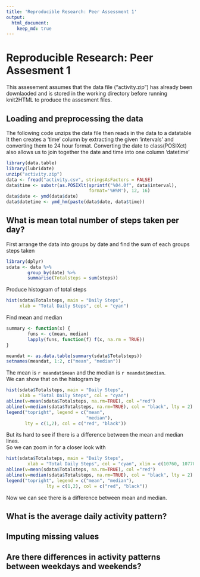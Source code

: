 ```yaml
---
title: 'Reproducible Research: Peer Assessment 1'
output:
  html_document:
    keep_md: true
---
```

# Reproducible Research: Peer Assesment 1

This assesement assumes that the data file ("activity.zip") has already been downlaoded and is stored in the working directory before running knit2HTML to produce the assesment files.

## Loading and preprocessing the data

The following code unzips the data file then reads in the data to a datatable 
It then creates a 'time' column by extracting the given 'intervals' and converting them to 24 hour format.
Converting the date to class(POSIXct) also allows us to join together the date and time into one column 'datetime'

```r
library(data.table)
library(lubridate)
unzip("activity.zip")
data <- fread("activity.csv", stringsAsFactors = FALSE)
data$time <- substr(as.POSIXlt(sprintf("%04.0f", data$interval), 
                               format='%H%M'), 12, 16)
data$date <- ymd(data$date)
data$datetime <- ymd_hm(paste(data$date, data$time))
```


## What is mean total number of steps taken per day?

First arrange the data into groups by date and find the sum of each groups steps taken

```r
library(dplyr)
sdata <- data %>%
        group_by(date) %>%
        summarise(Totalsteps = sum(steps))
```

Produce histogram of total steps    
     
```r
hist(sdata$Totalsteps, main = "Daily Steps",
     xlab = "Total Daily Steps", col = "cyan")
```

Find mean and median

```r
summary <- function(x) {
        funs <- c(mean, median)
        lapply(funs, function(f) f(x, na.rm = TRUE))
}

meandat <- as.data.table(summary(sdata$Totalsteps))
setnames(meandat, 1:2, c("mean", "median"))
```

The mean is `r meandat$mean` and the median is `r meandat$median`.  
We can show that on the histogram by

```r
hist(sdata$Totalsteps, main = "Daily Steps",
     xlab = "Total Daily Steps", col = "cyan")
abline(v=mean(sdata$Totalsteps, na.rm=TRUE), col ="red")
abline(v=median(sdata$Totalsteps, na.rm=TRUE), col = "black", lty = 2)
legend("topright", legend = c("mean",
                              "median"), 
       lty = c(1,2), col = c("red", "black"))

```

But its hard to see if there is a difference between the mean and median lines.  
So we can zoom in for a closer look with

```r
hist(sdata$Totalsteps, main = "Daily Steps",
        xlab = "Total Daily Steps", col = "cyan", xlim = c(10760, 10770))
abline(v=mean(sdata$Totalsteps, na.rm=TRUE), col ="red")
abline(v=median(sdata$Totalsteps, na.rm=TRUE), col = "black", lty = 2)
legend("topright", legend = c("mean", "median"), 
               lty = c(1,2), col = c("red", "black"))
```

Now we can see there is a difference between mean and median.

## What is the average daily activity pattern?



## Imputing missing values



## Are there differences in activity patterns between weekdays and weekends?
